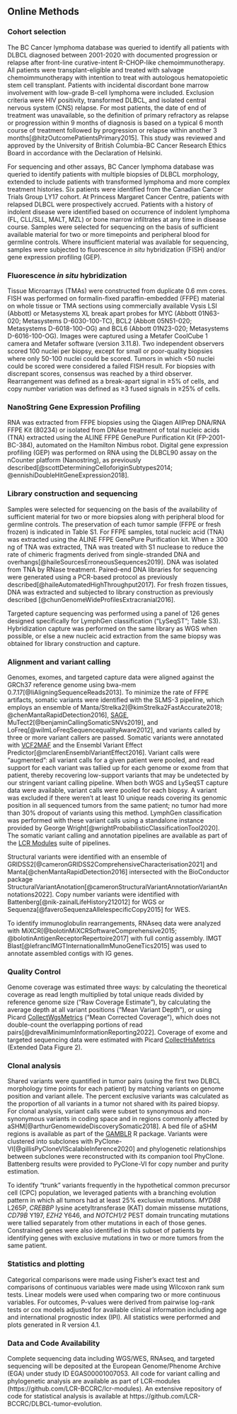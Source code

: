 
## Online Methods {.unnumbered}

### Cohort selection

The BC Cancer lymphoma database was queried to identify all patients with DLBCL diagnosed between 2001-2020 with documented progression or relapse after front-line curative-intent R-CHOP-like chemoimmunotherapy. All patients were transplant-eligible and treated with salvage chemoimmunotherapy with intention to treat with autologous hematopoietic stem cell transplant. Patients with incidental discordant bone marrow involvement with low-grade B-cell lymphoma were included. Exclusion criteria were HIV positivity, transformed DLBCL, and isolated central nervous system (CNS) relapse. For most patients, the date of end of treatment was unavailable, so the definition of primary refractory as relapse or progression within 9 months of diagnosis is based on a typical 6 month course of treatment followed by progression or relapse within another 3 months[@hitzOutcomePatientsPrimary2015]. This study was reviewed and approved by the University of British Columbia-BC Cancer Research Ethics Board in accordance with the Declaration of Helsinki.

 For sequencing and other assays, BC Cancer lymphoma database was queried to identify patients with multiple biopsies of DLBCL morphology, extended to include patients with transformed lymphoma and more complex treatment histories. Six patients were identified from the Canadian Cancer Trials Group LY17 cohort. At Princess Margaret Cancer Centre, patients with relapsed DLBCL were prospectively accrued. Patients with a history of indolent disease were identified based on occurrence of indolent lymphoma (FL, CLL/SLL, MALT, MZL) or bone marrow infiltrates at any time in disease course. Samples were selected for sequencing on the basis of sufficient available material for two or more timepoints and peripheral blood for germline controls. Where insufficient material was available for sequencing, samples were subjected to fluorescence *in situ* hybridization (FISH) and/or gene expression profiling (GEP).

### Fluorescence *in situ* hybridization

Tissue Microarrays (TMAs) were constructed from duplicate 0.6 mm cores. FISH was performed on formalin-fixed paraffin-embedded (FFPE) material on whole tissue or TMA sections using commercially available Vysis LSI (Abbott) or Metasystems XL break apart probes for MYC (Abbott 01N63-020; Metasystems D-6030-100-TC), BCL2 (Abbott 05N51-020; Metasystems D-6018-100-OG) and BCL6 (Abbott 01N23-020; Metasystems D-6016-100-OG). Images were captured using a Metafer CoolCube 1 camera and Metafer software (version 3.11.8). Two independent observers scored 100 nuclei per biopsy, except for small or poor-quality biopsies where only 50-100 nuclei could be scored.  Tumors in which <50 nuclei could be scored were considered a failed FISH result. For biopsies with discrepant scores, consensus was reached by a third observer. Rearrangement was defined as a break-apart signal in ≥5% of cells, and copy number variation was defined as ≥3 fused signals in ≥25% of cells.

### NanoString Gene Expression Profiling

RNA was extracted from FFPE biopsies using the Qiagen AllPrep DNA/RNA FFPE Kit (80234) or isolated from DNAse treatment of total nucleic acids (TNA) extracted using the ALINE FFPE GenePure Purification Kit (FP-2001-BC-384), automated on the Hamilton Nimbus robot. Digital gene expression profiling (GEP) was performed on RNA using the DLBCL90 assay on the nCounter platform (Nanostring), as previously described[@scottDeterminingCelloforiginSubtypes2014; @ennishiDoubleHitGeneExpression2018].

### Library construction and sequencing

Samples were selected for sequencing on the basis of the availability of sufficient material for two or more biopsies along with peripheral blood for germline controls. The preservation of each tumor sample (FFPE or fresh frozen) is indicated in Table S1. For FFPE samples, total nucleic acid (TNA) was extracted using the ALINE FFPE GenePure Purification kit. When ≥ 300 ng of TNA was extracted, TNA was treated with S1 nuclease to reduce the rate of chimeric fragments derived from single-stranded DNA and overhangs[@haileSourcesErroneousSequences2019]. DNA was isolated from TNA by RNase treatment. Paired-end DNA libraries for sequencing were generated using a PCR-based protocol as previously described[@haileAutomatedHighThroughput2017]. For fresh frozen tissues, DNA was extracted and subjected to library construction as previously described [@chunGenomeWideProfilesExtracranial2016].

Targeted capture sequencing was performed using a panel of 126 genes designed specifically for LymphGen classification ("LySeqST"; Table S3). Hybridization capture was performed on the same library as WGS when possible, or else a new nucleic acid extraction from the same biopsy was obtained for library construction and capture.

### Alignment and variant calling

Genomes, exomes, and targeted capture data were aligned against the GRCh37 reference genome using bwa-mem 0.7.17[@liAligningSequenceReads2013]. To minimize the rate of FFPE artifacts, somatic variants were identified with the SLMS-3 pipeline, which employs an ensemble of Manta/Strelka2[@kimStrelka2FastAccurate2018; @chenMantaRapidDetection2016], [SAGE](https://github.com/hartwigmedical/hmftools/tree/master/sage), MuTect2[@benjaminCallingSomaticSNVs2019], and LoFreq[@wilmLoFreqSequencequalityAware2012], and variants called by three or more variant callers are passed. Somatic variants were annotated with [VCF2MAF](https://github.com/mskcc/vcf2maf) and the Ensembl Variant Effect Predictor[@mclarenEnsemblVariantEffect2016]. Variant calls were "augmented": all variant calls for a given patient were pooled, and read support for each variant was tallied up for each genome or exome from that patient, thereby recovering low-support variants that may be undetected by our stringent variant calling pipeline. When both WGS and LySeqST capture data were available, variant calls were pooled for each biopsy. A variant was excluded if there weren't at least 10 unique reads covering its genomic position in all sequenced tumors from the same patient; no tumor had more than 30% dropout of variants using this method. LymphGen classification was performed with these variant calls using a standalone instance provided by George Wright[@wrightProbabilisticClassificationTool2020]. The somatic variant calling and annotation pipelines are available as part of the [LCR Modules](https://github.com/lcr-bccrc/lcr-modules) suite of pipelines.

Structural variants were identified with an ensemble of GRIDSS2[@cameronGRIDSS2ComprehensiveCharacterisation2021] and Manta[@chenMantaRapidDetection2016] intersected with the BioConductor package StructuralVariantAnotation[@cameronStructuralVariantAnnotationVariantAnnotations2022]. Copy number variants were identified with Battenberg[@nik-zainalLifeHistory212012] for WGS or Sequenza[@faveroSequenzaAllelespecificCopy2015] for WES.

To identify immunoglobulin rearrangements, RNAseq data were analyzed with MiXCR[@bolotinMiXCRSoftwareComprehensive2015; @bolotinAntigenReceptorRepertoire2017] with full contig assembly. IMGT Blast[@lefrancIMGTInternationalImMunoGeneTics2015] was used to annotate assembled contigs with IG genes.

### Quality Control

Genome coverage was estimated three ways: by calculating the theoretical coverage as read length multiplied by total unique reads divided by reference genome size ("Raw Coverage Estimate"), by calculating the average depth at all variant positions ("Mean Variant Depth"), or using Picard [CollectWgsMetrics](https://broadinstitute.github.io/picard/) ("Mean Corrected Coverage"), which does not double-count the overlapping portions of read pairs[@drevalMinimumInformationReporting2022]. Coverage of exome and targeted sequencing data were estimated with Picard [CollectHsMetrics](https://broadinstitute.github.io/picard/) (Extended Data Figure 2).

### Clonal analysis

Shared variants were quantified in tumor pairs (using the first two DLBCL morphology time points for each patient) by matching variants on genome position and variant allele. The percent exclusive variants was calculated as the proportion of all variants in a tumor not shared with its paired biopsy. For clonal analysis, variant calls were subset to synonymous and non-synonymous variants in coding space and in regions commonly affected by aSHM[@arthurGenomewideDiscoverySomatic2018]. A bed file of aSHM regions is available as part of the [GAMBLR](https://github.com/morinlab/GAMBLR/) R package. Variants were clustered into subclones with PyClone-VI[@gillisPyCloneVIScalableInference2020] and phylogenetic relationships between subclones were reconstructed with its companion tool PhyClone. Battenberg results were provided to PyClone-VI for copy number and purity estimation.

To identify "trunk" variants frequently in the hypothetical common precursor cell (CPC) population, we leveraged patients with a branching evolution pattern in which all tumors had at least 25% exclusive mutations. *MYD88* L265P, *CREBBP* lysine acetyltransferase (KAT) domain missense mutations, *CD79B* Y197, *EZH2* Y646, and *NOTCH1/2* PEST domain truncating mutations were tallied separately from other mutations in each of those genes. Constrained genes were also identified in this subset of patients by identifying genes with exclusive mutations in two or more tumors from the same patient.


### Statistics and plotting

Categorical comparisons were made using Fisher's exact test and comparisons of continuous variables were made using Wilcoxon rank sum tests. Linear models were used when comparing two or more continuous variables. For outcomes, P-values were derived from pairwise log-rank tests or cox models adjusted for available clinical information including age and international prognostic index (IPI). All statistics were performed and plots generated in R version 4.1.

### Data and Code Availability

Complete sequencing data including WGS/WES, RNAseq, and targeted sequencing will be deposited at the European Genome/Phenome Archive (EGA) under study ID EGAS00001007053. All code for variant calling and phylogenetic analysis are available as part of LCR-modules (https://github.com/LCR-BCCRC/lcr-modules). An extensive repository of code for statistical analysis is available at https://github.com/LCR-BCCRC/DLBCL-tumor-evolution. 

```{=latex}
\end{runninglinenumbers}
```